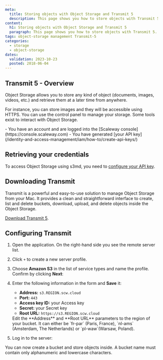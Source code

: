 ```yaml
---
meta:
  title: Storing objects with Object Storage and Transmit 5
  description: This page shows you how to store objects with Transmit 5.
content:
  h1: Storing objects with Object Storage and Transmit 5
  paragraph: This page shows you how to store objects with Transmit 5.
tags: object-storage management Transmit-5
categories:
  - storage
  - object-storage
dates:
  validation: 2023-10-23
  posted: 2018-06-04
---
```


## Transmit 5 - Overview

Object Storage allows you to store any kind of object (documents, images, videos, etc.) and retrieve them at a later time from anywhere.

For instance, you can store images and they will be accessible using HTTPS.
You can use the control panel to manage your storage. Some tools exist to interact with Object Storage.

<Macro id="iam-requirements" />

<Message type="requirement">
  - You have an account and are logged into the [Scaleway console](https://console.scaleway.com)
  - You have generated [your API key](/identity-and-access-management/iam/how-to/create-api-keys/)
</Message>

## Retrieving your credentials

To access Object Storage using s3md, you need to [configure your API key](/identity-and-access-management/iam/how-to/create-api-keys/).

## Downloading Transmit

Transmit is a powerful and easy-to-use solution to manage Object Storage from your Mac.
It provides a clean and straightforward interface to create, list and delete buckets, download, upload, and delete objects inside the Object Storage.

[Download Transmit 5](https://panic.com/transmit/).

## Configuring Transmit

1. Open the application. On the right-hand side you see the remote server list.
2. Click `+` to create a new server profile.
3. Choose **Amazon S3** in the list of service types and name the profile. Confirm by clicking **Next**:
    <Lightbox src="scaleway-transmit-00.webp" alt="" />
4. Enter the following information in the form and **Save** it:
    - **Address:** `s3.REGION.scw.cloud`
    - **Port:** `443`
    - **Access key ID:** your Access key
    - **Secret:** your Secret key
    - **Root URL:** `https://s3.REGION.scw.cloud`

    <Message type="important">
      Edit the **Address** and **Root URL** parameters to the region of your bucket. It can either be `fr-par` (Paris, France), `nl-ams` (Amsterdam, The Netherlands) or `pl-waw`(Warsaw, Poland).
    </Message>

    <Lightbox src="scaleway-transmit-01.webp" alt="" />
5. Log in to the server:
    <Lightbox src="scaleway-transmit-02.webp" alt="" />

You can now create a bucket and store objects inside.
A bucket name must contain only alphanumeric and lowercase characters.
